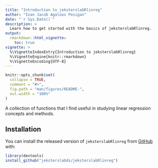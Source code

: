 ```yaml
---
title: "Introduction to jeksterslabRlinreg"
author: "Ivan Jacob Agaloos Pesigan"
date: "`r Sys.Date()`"
description: >
  Learn how to get started with the basics of jeksterslabRlinreg.
output:
  rmarkdown::html_vignette:
    toc: true
vignette: >
  %\VignetteIndexEntry{Introduction to jeksterslabRlinreg}
  %\VignetteEngine{knitr::rmarkdown}
  %\VignetteEncoding{UTF-8}
---
```


```r
knitr::opts_chunk$set(
  collapse = TRUE,
  comment = "#>",
  fig.path = "man/figures/README-",
  out.width = "100%"
)
```

A collection of functions that I find useful in studying linear regression concepts and methods.

## Installation

You can install the released version of `jeksterslabRlinreg` from [GitHub](https://github.com/jeksterslabds/jeksterslabRlinreg) with:

```r
library(devtools)
install_github("jeksterslabds/jeksterslabRlinreg")
```
